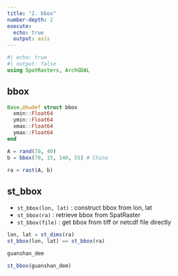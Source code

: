```yaml
---
title: "2. bbox"
number-depth: 2
execute:
  echo: true
  output: asis
---
```


```julia
#| echo: true
#| output: false
using SpatRasters, ArchGDAL
```

## bbox

```julia
Base.@kwdef struct bbox
  xmin::Float64
  ymin::Float64
  xmax::Float64
  ymax::Float64
end
```

```julia
A = rand(70, 40)
b = bbox(70, 15, 140, 55) # China
```

```julia
ra = rast(A, b)
```

## st_bbox

- `st_bbox(lon, lat)` : construct bbox from lon, lat
- `st_bbox(ra)`       : retrieve bbox from SpatRaster
- `st_bbox(file)`     : get bbox from tiff or netcdf file directly

```julia
lon, lat = st_dims(ra)
st_bbox(lon, lat) == st_bbox(ra)
```

```julia
guanshan_dem
```

```julia
st_bbox(guanshan_dem)
```

